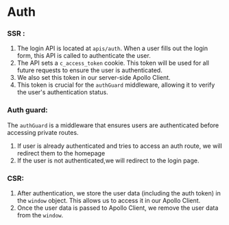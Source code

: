 # Auth

### SSR :
1. The login API is located at `apis/auth`. When a user fills out the login form, this API is called to authenticate the user.
2. The API sets a `c_access_token` cookie. This token will be used for all future requests to ensure the user is authenticated.
3. We also set this token in our server-side Apollo Client.
4. This token is crucial for the `authGuard` middleware, allowing it to verify the user's authentication status.

### Auth guard:
The `authGuard` is a middleware that ensures users are authenticated before accessing private routes.
1. If user is already authenticated and tries to access an auth route, we will redirect them to the homepage
2. If the user is not authenticated,we will redirect to the login page.

### CSR:
1. After authentication, we store the user data (including the auth token) in the `window` object. This allows us to access it in our Apollo Client.
2. Once the user data is passed to Apollo Client, we remove the user data from the `window`.



